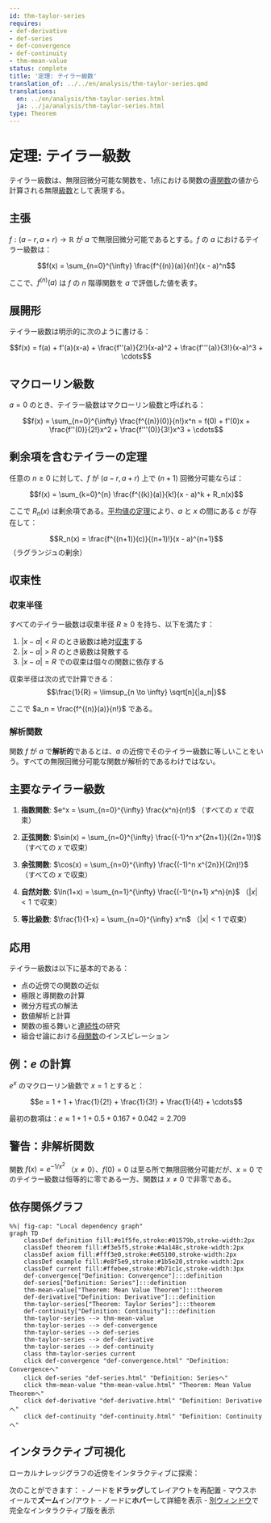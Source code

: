 ```yaml
---
id: thm-taylor-series
requires:
- def-derivative
- def-series
- def-convergence
- def-continuity
- thm-mean-value
status: complete
title: '定理: テイラー級数'
translation_of: ../../en/analysis/thm-taylor-series.qmd
translations:
  en: ../en/analysis/thm-taylor-series.html
  ja: ../ja/analysis/thm-taylor-series.html
type: Theorem
---
```


# 定理: テイラー級数 {#thm-taylor-series}

テイラー級数は、無限回微分可能な関数を、1点における関数の[導関数](def-derivative.qmd)の値から計算される無限[級数](def-series.qmd)として表現する。

## 主張

$f: (a - r, a + r) \to \mathbb{R}$ が $a$ で無限回微分可能であるとする。$f$ の $a$ におけるテイラー級数は：

$$f(x) = \sum_{n=0}^{\infty} \frac{f^{(n)}(a)}{n!}(x - a)^n$$

ここで、$f^{(n)}(a)$ は $f$ の $n$ 階導関数を $a$ で評価した値を表す。

## 展開形

テイラー級数は明示的に次のように書ける：

$$f(x) = f(a) + f'(a)(x-a) + \frac{f''(a)}{2!}(x-a)^2 + \frac{f'''(a)}{3!}(x-a)^3 + \cdots$$

## マクローリン級数

$a = 0$ のとき、テイラー級数はマクローリン級数と呼ばれる：

$$f(x) = \sum_{n=0}^{\infty} \frac{f^{(n)}(0)}{n!}x^n = f(0) + f'(0)x + \frac{f''(0)}{2!}x^2 + \frac{f'''(0)}{3!}x^3 + \cdots$$

## 剰余項を含むテイラーの定理

任意の $n \geq 0$ に対して、$f$ が $(a - r, a + r)$ 上で $(n+1)$ 回微分可能ならば：

$$f(x) = \sum_{k=0}^{n} \frac{f^{(k)}(a)}{k!}(x - a)^k + R_n(x)$$

ここで $R_n(x)$ は剰余項である。[平均値の定理](thm-mean-value.qmd)により、$a$ と $x$ の間にある $c$ が存在して：

$$R_n(x) = \frac{f^{(n+1)}(c)}{(n+1)!}(x - a)^{n+1}$$ （ラグランジュの剰余）

## 収束性

### 収束半径

すべてのテイラー級数は収束半径 $R \geq 0$ を持ち、以下を満たす：

1. $|x - a| < R$ のとき級数は絶対[収束](def-convergence.qmd)する
2. $|x - a| > R$ のとき級数は発散する
3. $|x - a| = R$ での収束は個々の関数に依存する

収束半径は次の式で計算できる：
$$\frac{1}{R} = \limsup_{n \to \infty} \sqrt[n]{|a_n|}$$

ここで $a_n = \frac{f^{(n)}(a)}{n!}$ である。

### 解析関数

関数 $f$ が $a$ で**解析的**であるとは、$a$ の近傍でそのテイラー級数に等しいことをいう。すべての無限回微分可能な関数が解析的であるわけではない。

## 主要なテイラー級数

1. **指数関数**: $e^x = \sum_{n=0}^{\infty} \frac{x^n}{n!}$ （すべての $x$ で収束）

2. **正弦関数**: $\sin(x) = \sum_{n=0}^{\infty} \frac{(-1)^n x^{2n+1}}{(2n+1)!}$ （すべての $x$ で収束）

3. **余弦関数**: $\cos(x) = \sum_{n=0}^{\infty} \frac{(-1)^n x^{2n}}{(2n)!}$ （すべての $x$ で収束）

4. **自然対数**: $\ln(1+x) = \sum_{n=1}^{\infty} \frac{(-1)^{n+1} x^n}{n}$ （$|x| < 1$ で収束）

5. **等比級数**: $\frac{1}{1-x} = \sum_{n=0}^{\infty} x^n$ （$|x| < 1$ で収束）

## 応用

テイラー級数は以下に基本的である：

- 点の近傍での関数の近似
- 極限と導関数の計算
- 微分方程式の解法
- 数値解析と計算
- 関数の振る舞いと[連続性](def-continuity.qmd)の研究
- 組合せ論における[母関数](../combinatorics/def-generating-function.qmd)のインスピレーション

## 例：$e$ の計算

$e^x$ のマクローリン級数で $x = 1$ とすると：

$$e = 1 + 1 + \frac{1}{2!} + \frac{1}{3!} + \frac{1}{4!} + \cdots$$

最初の数項は：$e \approx 1 + 1 + 0.5 + 0.167 + 0.042 = 2.709$

## 警告：非解析関数

関数 $f(x) = e^{-1/x^2}$ （$x \neq 0$）、$f(0) = 0$ は至る所で無限回微分可能だが、$x = 0$ でのテイラー級数は恒等的に零である一方、関数は $x \neq 0$ で非零である。

## 依存関係グラフ

```mermaid
%%| fig-cap: "Local dependency graph"
graph TD
    classDef definition fill:#e1f5fe,stroke:#01579b,stroke-width:2px
    classDef theorem fill:#f3e5f5,stroke:#4a148c,stroke-width:2px
    classDef axiom fill:#fff3e0,stroke:#e65100,stroke-width:2px
    classDef example fill:#e8f5e9,stroke:#1b5e20,stroke-width:2px
    classDef current fill:#ffebee,stroke:#b71c1c,stroke-width:3px
    def-convergence["Definition: Convergence"]:::definition
    def-series["Definition: Series"]:::definition
    thm-mean-value["Theorem: Mean Value Theorem"]:::theorem
    def-derivative["Definition: Derivative"]:::definition
    thm-taylor-series["Theorem: Taylor Series"]:::theorem
    def-continuity["Definition: Continuity"]:::definition
    thm-taylor-series --> thm-mean-value
    thm-taylor-series --> def-convergence
    thm-taylor-series --> def-series
    thm-taylor-series --> def-derivative
    thm-taylor-series --> def-continuity
    class thm-taylor-series current
    click def-convergence "def-convergence.html" "Definition: Convergenceへ"
    click def-series "def-series.html" "Definition: Seriesへ"
    click thm-mean-value "thm-mean-value.html" "Theorem: Mean Value Theoremへ"
    click def-derivative "def-derivative.html" "Definition: Derivativeへ"
    click def-continuity "def-continuity.html" "Definition: Continuityへ"
```

## インタラクティブ可視化

ローカルナレッジグラフの近傍をインタラクティブに探索：

::: {.graph-viz data-id="thm-taylor-series" data-width="700" data-height="500"}
:::

次のことができます：
- ノードを**ドラッグ**してレイアウトを再配置
- マウスホイールで**ズーム**イン/アウト
- ノードに**ホバー**して詳細を表示
- [別ウィンドウ](../../output/interactive/thm-taylor-series.html){target="_blank"}で完全なインタラクティブ版を表示
